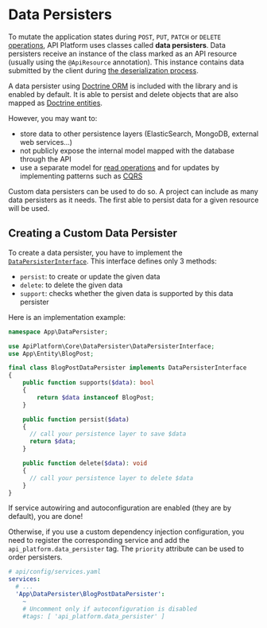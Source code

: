 # Data Persisters

To mutate the application states during `POST`, `PUT`, `PATCH` or `DELETE` [operations](operations.md), API Platform uses
classes called **data persisters**. Data persisters receive an instance of the class marked as an API resource (usually using
the `@ApiResource` annotation). This instance contains data submitted by the client during [the deserialization
process](serialization.md).

A data persister using [Doctrine ORM](http://www.doctrine-project.org/projects/orm.html) is included with the library and
is enabled by default. It is able to persist and delete objects that are also mapped as [Doctrine entities](https://www.doctrine-project.org/projects/doctrine-orm/en/2.6/reference/basic-mapping.html).

However, you may want to:

- store data to other persistence layers (ElasticSearch, MongoDB, external web services...)
- not publicly expose the internal model mapped with the database through the API
- use a separate model for [read operations](data-providers.md) and for updates by implementing patterns such as [CQRS](https://martinfowler.com/bliki/CQRS.html)

Custom data persisters can be used to do so. A project can include as many data persisters as it needs. The first able to
persist data for a given resource will be used.

## Creating a Custom Data Persister

To create a data persister, you have to implement the [`DataPersisterInterface`](https://github.com/api-platform/core/blob/master/src/DataPersister/DataPersisterInterface.php).
This interface defines only 3 methods:

- `persist`: to create or update the given data
- `delete`: to delete the given data
- `support`: checks whether the given data is supported by this data persister

Here is an implementation example:

```php
namespace App\DataPersister;

use ApiPlatform\Core\DataPersister\DataPersisterInterface;
use App\Entity\BlogPost;

final class BlogPostDataPersister implements DataPersisterInterface
{
    public function supports($data): bool
    {
        return $data instanceof BlogPost;
    }

    public function persist($data)
    {
      // call your persistence layer to save $data
      return $data;
    }

    public function delete($data): void
    {
      // call your persistence layer to delete $data
    }
}
```

If service autowiring and autoconfiguration are enabled (they are by default), you are done!

Otherwise, if you use a custom dependency injection configuration, you need to register the corresponding service and add the
`api_platform.data_persister` tag. The `priority` attribute can be used to order persisters.

```yaml
# api/config/services.yaml
services:
  # ...
  'App\DataPersister\BlogPostDataPersister':
    ~
    # Uncomment only if autoconfiguration is disabled
    #tags: [ 'api_platform.data_persister' ]
```
